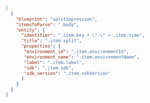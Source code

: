 ```json showLineNumbers
[
  {
    "blueprint": "splitImpression",
    "itemsToParse": ".body",
    "entity": {
      "identifier": ".item.key + \"-\" + .item.time",
      "title": ".item.split",
      "properties": {
       "environment_id": ".item.environmentId",
       "environment_name": ".item.environmentName",
       "label": ".item.label",
       "sdk": ".item.sdk",
       "sdk_version": ".item.sdkVersion"
      }
    }
  }
]
```
